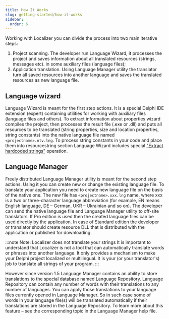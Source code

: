 ```yaml
---
title: How It Works
slug: getting-started/how-it-works
sidebar:
  order: 6
---
```


Working with Localizer you can divide the process into two main iterative steps:

1. Project scanning. The developer run Language Wizard, it processes the project and saves information about all translated resources (strings, messages etc). in some auxiliary files (language files);
2. Application translation. Using Language Manager utility the translator turn all saved resources into another language and saves the translated resources as new language file.

## Language wizard
Language Wizard is meant for the first step actions. It is a special Delphi IDE extension (expert) containing utilities for working with auxiliary files (language files and others).
To extract information about properties wizard compiles the project, then processes the result file (.exe or .dll) and puts all resources to be translated (string properties, size and location properties, string constants) into the native language file named `<projectname>.ntv.lng`.
To process string constants in your code and place them into resourcestring section Language Wizard includes special ["Extract hardcoded strings"](/language-wizard/hardcoded-strings) operation.

## Language Manager
Freely distributed Language Manager utility is meant for the second step actions. Using it you can create new or change the existing language file.
To translate your application you need to create new language file on the basis of the native one. The new file has `<projectname>.xxx.lng` name, where xxx is a two or three-character language abbreviation (for example, EN means English language, DE – German, UKR – Ukrainian and so on). The developer can send the native language file and Language Manager utility to off-site translators. If Pro edition is used then the created language files can be used directly by the application. In case of Standard edition the developer or translator should create resource DLL that is distributed with the application or published for downloading.

:::note
Note: Localizer does not translate your strings
It is important to understand that Localizer is not a tool that can automatically translate words or phrases into another language. It only provides a mechanism to make your Delphi project localized or multilingual. It is your (or your translator's) job to translate all strings of your program.
:::

However since version 1.5 Language Manager contains an ability to store translations to the special database named Language Repository. Language Repository can contain any number of words with their translations to any number of languages. You can apply those translations to your language files currently opened in Language Manager. So in such case some of words in your language file(s) will be translated automatically if their translations are stored in the Language Repository. To learn more about this feature – see the corresponding topic in the Language Manager help file. 